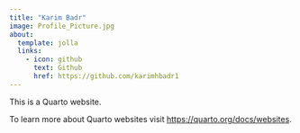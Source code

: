 ```yaml
---
title: "Karim Badr"
image: Profile_Picture.jpg
about:
  template: jolla
  links: 
    - icon: github
      text: Github
      href: https://github.com/karimhbadr1
---
```


This is a Quarto website.

To learn more about Quarto websites visit <https://quarto.org/docs/websites>.
